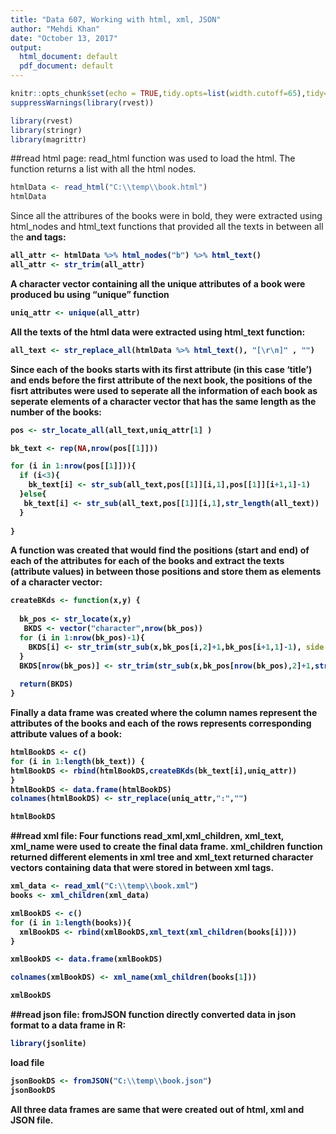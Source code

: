 ---
title: "Data 607, Working with html, xml, JSON"
author: "Mehdi Khan"
date: "October 13, 2017"
output:
  html_document: default
  pdf_document: default
---

```{r setup, include=FALSE}
knitr::opts_chunk$set(echo = TRUE,tidy.opts=list(width.cutoff=65),tidy=TRUE)
suppressWarnings(library(rvest))
```

```{r}
library(rvest)
library(stringr)
library(magrittr)

```

##read html page:
read_html function was used to load the html. The function returns a list with all the html nodes.  
```{r}
htmlData <- read_html("C:\\temp\\book.html")
htmlData
```

Since all the attribures of the books were in bold, they were extracted using html_nodes and html_text functions that provided all the texts in between all the <b> and <b/> tags:
```{r}
all_attr <- htmlData %>% html_nodes("b") %>% html_text() 
all_attr <- str_trim(all_attr)
```

A character vector containing all the unique attributes of a book were produced bu using "unique" function
```{r}
uniq_attr <- unique(all_attr)
```

All the texts of the html data were extracted using html_text function:
```{r}
all_text <- str_replace_all(htmlData %>% html_text(), "[\r\n]" , "")
```

Since each of the books starts with its first attribute (in this case 'title') and ends before the first attribute of the next book, the positions of the fisrt attributes were used to seperate all the information of each book as seperate elements of a character vector that has the same length as the number of the books: 
```{r}
pos <- str_locate_all(all_text,uniq_attr[1] )

bk_text <- rep(NA,nrow(pos[[1]]))

for (i in 1:nrow(pos[[1]])){
  if (i<3){
    bk_text[i] <- str_sub(all_text,pos[[1]][i,1],pos[[1]][i+1,1]-1)
  }else{
   bk_text[i] <- str_sub(all_text,pos[[1]][i,1],str_length(all_text)) 
  }
 
}
```


A function was created that would find the positions (start and end) of each of the attributes for each of the books and extract the texts (attribute values) in between those positions and store them as elements of a character vector:  
```{r}

createBKds <- function(x,y) {
 
  bk_pos <- str_locate(x,y)
   BKDS <- vector("character",nrow(bk_pos))
  for (i in 1:nrow(bk_pos)-1){
    BKDS[i] <- str_trim(str_sub(x,bk_pos[i,2]+1,bk_pos[i+1,1]-1), side = "both" )
  }
  BKDS[nrow(bk_pos)] <- str_trim(str_sub(x,bk_pos[nrow(bk_pos),2]+1,str_length(x)), side = "both")
  
  return(BKDS)
}
```

Finally a data frame was created where the column names represent the attributes of the books and each of the rows represents corresponding attribute values of a  book:
```{r}
htmlBookDS <- c()
for (i in 1:length(bk_text)) {
htmlBookDS <- rbind(htmlBookDS,createBKds(bk_text[i],uniq_attr))
}
htmlBookDS <- data.frame(htmlBookDS)
colnames(htmlBookDS) <- str_replace(uniq_attr,":","")

htmlBookDS

```

##read xml file:
Four functions read_xml,xml_children, xml_text, xml_name were used to create the final data frame. xml_children function returned different elements in xml tree and xml_text returned character vectors containing data that were stored in between xml tags.    
```{r}
xml_data <- read_xml("C:\\temp\\book.xml")
books <- xml_children(xml_data)

xmlBookDS <- c()
for (i in 1:length(books)){
  xmlBookDS <- rbind(xmlBookDS,xml_text(xml_children(books[i])))
}

xmlBookDS <- data.frame(xmlBookDS)

colnames(xmlBookDS) <- xml_name(xml_children(books[1]))

xmlBookDS

```

##read json file:
fromJSON function directly converted data in json format to a data frame in R:
```{r}
library(jsonlite)
```
load file
```{r}
jsonBookDS <- fromJSON("C:\\temp\\book.json")
jsonBookDS
```


All three data frames are same that were created out of html, xml and JSON file. 
